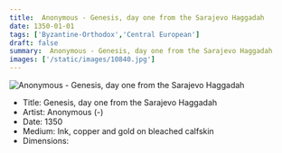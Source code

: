 ```yaml
---
title:  Anonymous - Genesis, day one from the Sarajevo Haggadah
date: 1350-01-01
tags: ['Byzantine-Orthodox','Central European']
draft: false
summary:  Anonymous - Genesis, day one from the Sarajevo Haggadah
images: ['/static/images/10840.jpg']
---
```


![ Anonymous - Genesis, day one from the Sarajevo Haggadah](/static/images/10840.jpg)

* Title: Genesis, day one from the Sarajevo Haggadah
* Artist:  Anonymous (-)
* Date: 1350
* Medium: Ink, copper and gold on bleached calfskin
* Dimensions: 


